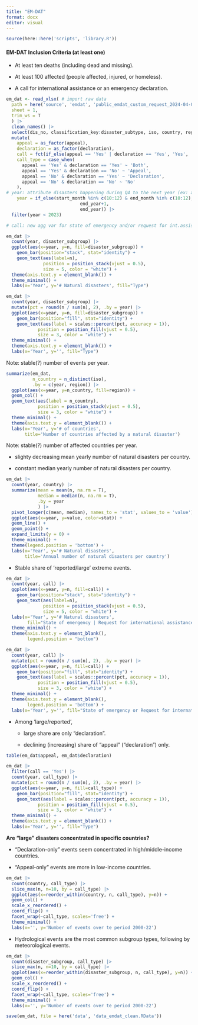 ```yaml
---
title: "EM-DAT"
format: docx
editor: visual
---
```


```r

source(here::here('scripts', 'library.R'))
```

#### EM-DAT Inclusion Criteria **(at least one)**

-   At least ten deaths (including dead and missing).

-   At least 100 affected (people affected, injured, or homeless).

-   A call for international assistance or an emergency declaration.

```r

em_dat <- read_xlsx( # import raw data
  path = here('source', 'emdat', 'public_emdat_custom_request_2024-04-09_b44a5e9a-5bfb-450b-8e72-ab4a9c42fc72.xlsx'),
  sheet = 1,
  trim_ws = T
  ) |> 
  clean_names() |> 
  select(dis_no, classification_key:disaster_subtype, iso, country, region, associated_types, appeal, declaration, starts_with('magnitude'), ends_with('year'), ends_with('month')) |> 
  mutate( 
    appeal = as_factor(appeal),
    declaration = as_factor(declaration),
    call = fct(if_else(appeal == 'Yes' | declaration == 'Yes', 'Yes', 'No')),
    call_type = case_when(
      appeal == 'Yes' & declaration == 'Yes' ~ 'Both',
      appeal == 'Yes' & declaration == 'No' ~ 'Appeal',
      appeal == 'No' & declaration == 'Yes' ~ 'Declaration',
      appeal == 'No' & declaration == 'No' ~ 'No'
    ),
# year: attribute disasters happening during Q4 to the next year (ex: a flood in December 2010 will be assigned to year=2011)
    year = if_else(start_month %in% c(10:12) & end_month %in% c(10:12),
                            end_year+1, 
                            end_year)) |> 
  filter(year < 2023)

# call: new agg var for state of emergency and/or request for int.assistance
```

```r

em_dat |> 
  count(year, disaster_subgroup) |> 
  ggplot(aes(x=year, y=n, fill=disaster_subgroup)) +
    geom_bar(position="stack", stat="identity") +
    geom_text(aes(label=n), 
              position = position_stack(vjust = 0.5),
              size = 5, color = "white") +
  theme(axis.text.y = element_blank()) +
  theme_minimal() +
  labs(x='Year', y='# Natural disasters', fill="Type")

em_dat |> 
  count(year, disaster_subgroup) |> 
  mutate(pct = round(n / sum(n), 2), .by = year) |>
  ggplot(aes(x=year, y=n, fill=disaster_subgroup)) +
    geom_bar(position="fill", stat="identity") +
    geom_text(aes(label = scales::percent(pct, accuracy = 1)),
            position = position_fill(vjust = 0.5),
            size = 3, color = "white") +
  theme_minimal() +
  theme(axis.text.y = element_blank()) +
  labs(x='Year', y='', fill="Type")
```

Note: stable(?) number of events per year.

```r

summarize(em_dat,
          n_country = n_distinct(iso),
          .by = c(year, region)) |> 
  ggplot(aes(x=year, y=n_country, fill=region)) +
  geom_col() +
  geom_text(aes(label = n_country),
            position = position_stack(vjust = 0.5),
            size = 3, color = "white") +
  theme_minimal() +
  theme(axis.text.y = element_blank()) +
  labs(x='Year', y='# of countries',
       title='Number of countries affected by a natural disaster')
```

Note: stable(?) number of affected countries per year.

-   slighty decreasing mean yearly number of natural disasters per country.

-   constant median yearly number of natural disasters per country.

```r

em_dat |> 
  count(year, country) |> 
  summarize(mean = mean(n, na.rm = T),
            median = median(n, na.rm = T),
            .by = year
            ) |> 
  pivot_longer(c(mean, median), names_to = 'stat', values_to = 'value') |> 
  ggplot(aes(x=year, y=value, color=stat)) +
  geom_line() +
  geom_point() +
  expand_limits(y = 0) +
  theme_minimal() +
  theme(legend.position = 'bottom') +
  labs(x='Year', y='# Natural disasters',
       title='Annual number of natural disasters per country')
```

-   Stable share of 'reported/large' extreme events.

```r

em_dat |> 
  count(year, call) |> 
  ggplot(aes(x=year, y=n, fill=call)) +
    geom_bar(position="stack", stat="identity") +
    geom_text(aes(label=n), 
              position = position_stack(vjust = 0.5),
              size = 5, color = "white") +
  labs(x='Year', y='# Natural disasters', 
        fill="State of emergency | Request for international assistance") +
  theme_minimal() +
  theme(axis.text.y = element_blank(),
        legend.position = "bottom")

em_dat |> 
  count(year, call) |> 
  mutate(pct = round(n / sum(n), 2), .by = year) |>
  ggplot(aes(x=year, y=n, fill=call)) +
    geom_bar(position="fill", stat="identity") +
    geom_text(aes(label = scales::percent(pct, accuracy = 1)),
            position = position_fill(vjust = 0.5),
            size = 3, color = "white") +
  theme_minimal() +
  theme(axis.text.y = element_blank(),
        legend.position = 'bottom') +
  labs(x='Year', y='', fill="State of emergency or Request for international assistance")
```

-   Among 'large/reported',

    -   large share are only "declaration".

    -   declining (increasing) share of "appeal" ("declaration") only.

```r

table(em_dat$appeal, em_dat$declaration)

em_dat |> 
  filter(call == 'Yes') |> 
  count(year, call_type) |> 
  mutate(pct = round(n / sum(n), 2), .by = year) |>
  ggplot(aes(x=year, y=n, fill=call_type)) +
    geom_bar(position="fill", stat="identity") +
    geom_text(aes(label = scales::percent(pct, accuracy = 1)),
            position = position_fill(vjust = 0.5),
            size = 3, color = "white") +
  theme_minimal() +
  theme(axis.text.y = element_blank()) +
  labs(x='Year', y='', fill="Type")
```

**Are "large" disasters concentrated in specific countries?**

-   "Declaration-only" events seem concentrated in high/middle-income countries.

-   "Appeal-only" events are more in low-income countries.

```r

em_dat |> 
  count(country, call_type) |> 
  slice_max(n, n=10, by = call_type) |> 
  ggplot(aes(x=reorder_within(country, n, call_type), y=n)) +
  geom_col() +
  scale_x_reordered() +
  coord_flip() +
  facet_wrap(~call_type, scales='free') +
  theme_minimal() +
  labs(x='', y='Number of events over te period 2000-22')
```

-   Hydrological events are the most common subgroup types, following by meteorological events.

```r

em_dat |> 
  count(disaster_subgroup, call_type) |> 
  slice_max(n, n=10, by = call_type) |> 
  ggplot(aes(x=reorder_within(disaster_subgroup, n, call_type), y=n)) +
  geom_col() +
  scale_x_reordered() +
  coord_flip() +
  facet_wrap(~call_type, scales='free') +
  theme_minimal() +
  labs(x='', y='Number of events over te period 2000-22')
```

```r
save(em_dat, file = here('data', 'data_emdat_clean.RData'))
```
